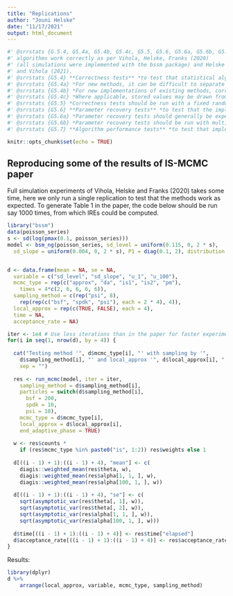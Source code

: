 ```yaml
---
title: "Replications"
author: "Jouni Helske"
date: "11/17/2021"
output: html_document
---
```


```r
#' @srrstats {G.5.4, G5.4a, G5.4b, G5.4c, G5.5, G5.6, G5.6a, G5.6b, G5.7} The 
#' algorithms work correctly as per Vihola, Helske, Franks (2020) 
#' (all simulations were implemented with the bssm package) and Helske 
#' and Vihola (2021).
#' @srrstats {G5.4} **Correctness tests** *to test that statistical algorithms produce expected results to some fixed test data sets (potentially through comparisons using binding frameworks such as [RStata](https://github.com/lbraglia/RStata)).*
#' @srrstats {G5.4a} *For new methods, it can be difficult to separate out correctness of the method from the correctness of the implementation, as there may not be reference for comparison. In this case, testing may be implemented against simple, trivial cases or against multiple implementations such as an initial R implementation compared with results from a C/C++ implementation.*
#' @srrstats {G5.4b} *For new implementations of existing methods, correctness tests should include tests against previous implementations. Such testing may explicitly call those implementations in testing, preferably from fixed-versions of other software, or use stored outputs from those where that is not possible.*
#' @srrstats {G5.4c} *Where applicable, stored values may be drawn from published paper outputs when applicable and where code from original implementations is not available*
#' @srrstats {G5.5} *Correctness tests should be run with a fixed random seed*
#' @srrstats {G5.6} **Parameter recovery tests** *to test that the implementation produce expected results given data with known properties. For instance, a linear regression algorithm should return expected coefficient values for a simulated data set generated from a linear model.*
#' @srrstats {G5.6a} *Parameter recovery tests should generally be expected to succeed within a defined tolerance rather than recovering exact values.*
#' @srrstats {G5.6b} *Parameter recovery tests should be run with multiple random seeds when either data simulation or the algorithm contains a random component. (When long-running, such tests may be part of an extended, rather than regular, test suite; see G4.10-4.12, below).*
#' @srrstats {G5.7} **Algorithm performance tests** *to test that implementation performs as expected as properties of data change. For instance, a test may show that parameters approach correct estimates within tolerance as data size increases, or that convergence times decrease for higher convergence thresholds.*
```

```r
knitr::opts_chunk$set(echo = TRUE)
```

## Reproducing some of the results of IS-MCMC paper

Full simulation experiments of Vihola, Helske and Franks (2020) takes some time, 
here we only run a single replication to test that the methods work as expected. 
To generate Table 1 in the paper, the code below should be run say 1000 times, 
from which IREs could be computed.

```r
library("bssm")
data(poisson_series)
s <- sd(log(pmax(0.1, poisson_series)))
model <- bsm_ng(poisson_series, sd_level = uniform(0.115, 0, 2 * s),
  sd_slope = uniform(0.004, 0, 2 * s), P1 = diag(0.1, 2), distribution = "poisson")


d <- data.frame(mean = NA, se = NA,
  variable = c("sd_level", "sd_slope", "u_1", "u_100"),
  mcmc_type = rep(c("approx", "da", "is1", "is2", "pm"),
    times = 4*c(2, 6, 6, 6, 6)),
  sampling_method = c(rep("psi", 8),
    rep(rep(c("bsf", "spdk", "psi"), each = 2 * 4), 4)),
  local_approx = rep(c(TRUE, FALSE), each = 4),
  time = NA,
  acceptance_rate = NA)

iter <- 1e4 # Use less iterations than in the paper for faster experiment
for(i in seq(1, nrow(d), by = 4)) {
  
  cat("Testing method '", d$mcmc_type[i], "' with sampling by '", 
    d$sampling_method[i], "' and local_approx '", d$local_approx[i], "'\n", 
    sep = "")
  
  res <- run_mcmc(model, iter = iter,
    sampling_method = d$sampling_method[i],
    particles = switch(d$sampling_method[i],
      bsf = 200,
      spdk = 10,
      psi = 10),
    mcmc_type = d$mcmc_type[i],
    local_approx = d$local_approx[i],
    end_adaptive_phase = TRUE)
  
  w <- res$counts * 
    if (res$mcmc_type %in% paste0("is", 1:2)) res$weights else 1
  
  d[((i - 1) + 1):((i - 1) + 4), "mean"] <- c(
    diagis::weighted_mean(res$theta, w),
    diagis::weighted_mean(res$alpha[1, 1, ], w),
    diagis::weighted_mean(res$alpha[100, 1, ], w))
  
  d[((i - 1) + 1):((i - 1) + 4), "se"] <- c(
    sqrt(asymptotic_var(res$theta[, 1], w)),
    sqrt(asymptotic_var(res$theta[, 2], w)),
    sqrt(asymptotic_var(res$alpha[1, 1, ], w)),
    sqrt(asymptotic_var(res$alpha[100, 1, ], w)))
  
  d$time[((i - 1) + 1):((i - 1) + 4)] <- res$time["elapsed"]
  d$acceptance_rate[((i - 1) + 1):((i - 1) + 4)] <- res$acceptance_rate
}
```
Results:
```r
library(dplyr)
d %>% 
    arrange(local_approx, variable, mcmc_type, sampling_method)
```

